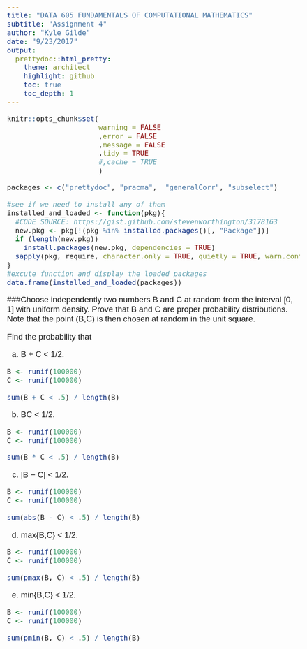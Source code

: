 ```yaml
---
title: "DATA 605 FUNDAMENTALS OF COMPUTATIONAL MATHEMATICS" 
subtitle: "Assignment 4"
author: "Kyle Gilde"
date: "9/23/2017"
output: 
  prettydoc::html_pretty:
    theme: architect
    highlight: github
    toc: true
    toc_depth: 1
---
```

<style type="text/css">
body{
  font-family: Helvetica;
  font-size: 14pt;
}
</style>
<body>
```r
knitr::opts_chunk$set(
                      warning = FALSE
                      ,error = FALSE
                      ,message = FALSE
                      ,tidy = TRUE
                      #,cache = TRUE
                      )
```


```r
packages <- c("prettydoc", "pracma",  "generalCorr", "subselect")

#see if we need to install any of them
installed_and_loaded <- function(pkg){
  #CODE SOURCE: https://gist.github.com/stevenworthington/3178163
  new.pkg <- pkg[!(pkg %in% installed.packages()[, "Package"])]
  if (length(new.pkg)) 
    install.packages(new.pkg, dependencies = TRUE)
  sapply(pkg, require, character.only = TRUE, quietly = TRUE, warn.conflicts = FALSE)
}
#excute function and display the loaded packages
data.frame(installed_and_loaded(packages))
```

###Choose independently two numbers B and C at random from the interval [0, 1] with uniform density. Prove that B and C are proper probability distributions. Note that the point (B,C) is then chosen at random in the unit square.

Find the probability that

(a) B + C < 1/2.
```r
B <- runif(100000)
C <- runif(100000)

sum(B + C < .5) / length(B)
```



(b) BC < 1/2.
```r
B <- runif(100000)
C <- runif(100000)

sum(B * C < .5) / length(B)
```


(c) |B − C| < 1/2.
```r
B <- runif(100000)
C <- runif(100000)

sum(abs(B - C) < .5) / length(B)
```


(d) max{B,C} < 1/2.
```r
B <- runif(100000)
C <- runif(100000)

sum(pmax(B, C) < .5) / length(B)
```


(e) min{B,C} < 1/2.
```r
B <- runif(100000)
C <- runif(100000)

sum(pmin(B, C) < .5) / length(B)
```


</body>